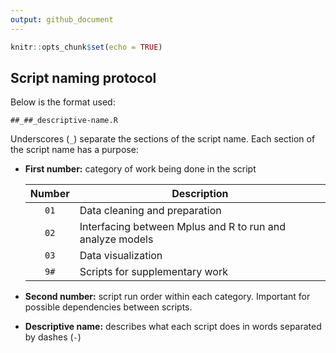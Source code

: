 ```yaml
---
output: github_document
---
```


```r
knitr::opts_chunk$set(echo = TRUE)
```

## Script naming protocol

Below is the format used:

```
##_##_descriptive-name.R
```

Underscores (`_`) separate the sections of the script name. Each section of the script name has a purpose:

* **First number:** category of work being done in the script

  Number | Description
  :----: | -----------
   `01`  | Data cleaning and preparation
   `02`  | Interfacing between Mplus and R to run and analyze  models
   `03`  | Data visualization
   `9#`  | Scripts for supplementary work
   
* **Second number:** script run order within each category. Important for possible dependencies between scripts.
* **Descriptive name:** describes  what each script does in words separated by dashes (`-`)



  


